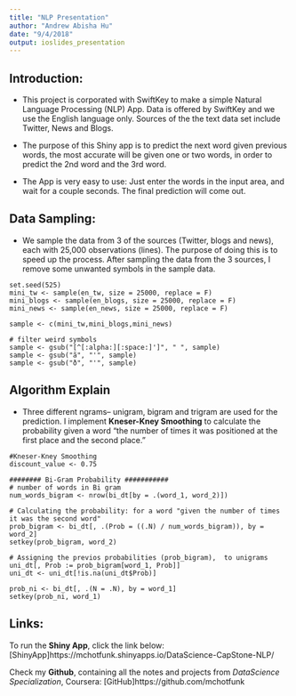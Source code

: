 ```yaml
---
title: "NLP Presentation"
author: "Andrew Abisha Hu"
date: "9/4/2018"
output: ioslides_presentation
---
```


## Introduction:

- This project is corporated with SwiftKey to make a simple Natural Language Processing (NLP) App. Data is offered by SwiftKey and we use the English language only. Sources of the the text data set include Twitter, News and Blogs.

- The purpose of this Shiny app is to predict the next word given previous words, the most accurate will be given one or two words, in order to predict the 2nd word and the 3rd word.

- The App is very easy to use: Just enter the words in the input area, and wait for a couple seconds. The final prediction will come out.


## Data Sampling:

- We sample the data from 3 of the sources (Twitter, blogs and news), each with 25,000 observations (lines). The purpose of doing this is to speed up the process. After sampling the data from the 3 sources, I remove some unwanted symbols in the sample data.

```
set.seed(525)
mini_tw <- sample(en_tw, size = 25000, replace = F)
mini_blogs <- sample(en_blogs, size = 25000, replace = F)
mini_news <- sample(en_news, size = 25000, replace = F)

sample <- c(mini_tw,mini_blogs,mini_news)

# filter weird symbols
sample <- gsub("[^[:alpha:][:space:]']", " ", sample)
sample <- gsub("ã", "'", sample)
sample <- gsub("ð", "'", sample)
```



## Algorithm Explain

- Three different ngrams-- unigram, bigram and trigram are used for the prediction. I implement  **Kneser-Kney Smoothing** to calculate the probability given a word "the number of times it was positioned at the first place and the second place."

```
#Kneser-Kney Smoothing
discount_value <- 0.75

######## Bi-Gram Probability ###########
# number of words in Bi gram 
num_words_bigram <- nrow(bi_dt[by = .(word_1, word_2)])

# Calculating the probability: for a word "given the number of times it was the second word"
prob_bigram <- bi_dt[, .(Prob = ((.N) / num_words_bigram)), by = word_2]
setkey(prob_bigram, word_2)

# Assigning the previos probabilities (prob_bigram),  to unigrams
uni_dt[, Prob := prob_bigram[word_1, Prob]]
uni_dt <- uni_dt[!is.na(uni_dt$Prob)]

prob_ni <- bi_dt[, .(N = .N), by = word_1]
setkey(prob_ni, word_1)
```

## Links:

To run the **Shiny App**, click the link below:
[ShinyApp]https://mchotfunk.shinyapps.io/DataScience-CapStone-NLP/


Check my **Github**, containing all the notes and projects from *DataScience Specialization*, Coursera:
[GitHub]https://github.com/mchotfunk




